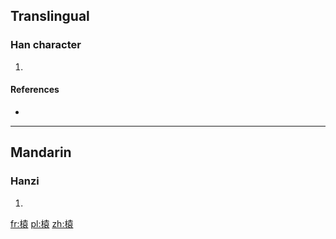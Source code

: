 ==Translingual==

===Han character===
{{Han char|rn=75|rad=木|as=10|sn=14|four=4493<sub>2</sub>|canj=木土口女 (DGRV)}}

# {{defn|Han|sort=木10}}

====References====
* {{Han ref|kx=0544.090|dkj=15265|dj=0931.280|hdz=21260.050|uh=69AC|ud=27052|bh=E244|bd=57924}}

----

==Mandarin==

===Hanzi===
{{cmn-hanzi|pin=[[yuán]] ([[yuan2]])|wg=yüan<sup>2</sup>}}

# {{defn|lang=cmn|sort=木10}}

[[fr:榬]]
[[pl:榬]]
[[zh:榬]]
